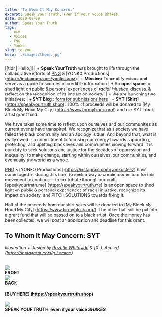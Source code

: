 ```yaml
---
title: 'To Whom It May Concern:'
excerpt: Speak your truth, even if your voice shakes. 
date: 2020-06-09
author: Speak Your Truth
tags:
  - BLM
  - Voices
  - PNG 
  - Yonko
slug: to-you
hero: './images/theme.jpg'
---
```




[[tldr | Hello,]]
| + **Speak Your Truth** was brought to life through the collaborative efforts of [PNG](https://instagram.com/passionnurturesgrowth) & [YONKO Productions] (https://instagram.com/yonkosteez)
| + **Mission:** To amplify voices and serve as a guide to sources of credible information
| + An **open space** to shed light on public & personal experiences of _racial injustice_, discuss, & reflect on the recognition of its impact on society.
| + We are launching two initiatives: 
|   + **SYT Blog** : [form for submissions here](https://formfacade.com/public/113895507355510215939/all/form/1FAIpQLScevERWDOtssGc-lK2nrYQtjTToP2xmdaWPmq_GwvWvEdTHbw)
|   + **SYT** [**Shirt**] (https://speakyourtruth.shop) : 100% of proceeds will be donated to [My Block My Hood My City] (https://www.formyblock.org/) and our SYT black artist grant fund. 


We have taken some time to reflect upon ourselves and our communities as current events have transpired. 
We recognize that as a society we have failed the black community and an apology is due. 
And beyond that, what is really owed is a commitment to focusing our energy towards supporting, protecting, 
and uplifting black lives and communities moving forward. It is our duty to seek solutions and justice for 
the decades of oppression and inequality; to make change, starting within ourselves, our communities, 
and eventually the world as a whole.    


[PNG](https://instagram.com/passionnurturesgrowth) & [YONKO Productions] (https://instagram.com/yonkosteez) 
have come together during this time, to seek a way to create momentum for this movement to continue— to contribute through our craft. 
[speakyourtruth.me] (https://speakyourtruth.me) is an open space to shed light on public & personal experiences of racial injustice, recognize its impact on society, and PITCH SOLUTIONS towards fixing it.    

Half of the proceeds from our shirt sales will be donated to [My Block My Hood My City] (https://www.formyblock.org/). The other half will be put into a grant fund that will be passed on to a black artist. Once the money has been collected, we will post an application and deadline for this grant.

## To Whom It May Concern: SYT 
###### Illustration + Design by [Rozette Whiteside](https://instagram.com/rozettewhiteside) & [G.J. Acuna] (https://instagram.com/g.j.acuna)

<div class='Image__Container'>
  <div class='Image__Container__left'>
    <div class='Image__Small'>
      <img src='https://res.cloudinary.com/dqdjvulmw/image/upload/v1591637023/sytfrontmock_he8xst.png' />
      <figcaption>
        <strong>FRONT</strong>
      </figcaption>
    </div>
  </div>
  <div class='Image__Container__right'>
    <div class='Image__Small'>
      <img src='https://res.cloudinary.com/dqdjvulmw/image/upload/v1591637035/sytbackmock_i8eaph.png' />
      <figcaption>
        <strong>BACK</strong>
      </figcaption>
    </div>
  </div>
</div>

#### [BUY HERE] (https://speakyourtruth.shop)

<div class='Image__Container'>
  <div class='Image__Medium'>
    <img src='https://res.cloudinary.com/dqdjvulmw/image/upload/v1591637879/sytprint_zmjtud.png' />
    <figcaption>
        <strong>SPEAK YOUR TRUTH, even if your voice <em>SHAKES</em></strong>
      </figcaption>
  </div>
</div>


